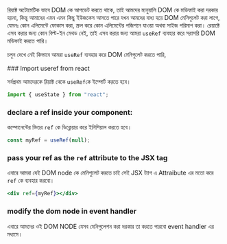 
রিয়াক্ট অটোমেটিক ভাবে DOM কে আপডেট করতে থাকে, তাই আমদের ম্যনুয়ালি DOM কে মডিফাই করা দরকার হয়না, কিন্তু আমাদের এমন এমন কিছু ইউজকেস আসতে পারে যখন আমদের বাধ্য হয়ে DOM মেনিপুলেট করা লাগে, যেমনঃ কোন এলিমেন্টে ফোকাস করা, স্ক্রল করে কোন এলিমেন্টের পজিশনে যাওয়া অথবা সাইজ পরিমাপ করা। রেয়াক্টে এসব করার জন্য কোন বিল্ট-ইন মেথড নেই, তাই এসব করার জন্য আমরা `useRef` ব্যবহার করে সরাসরি DOM মডিফাই করতে পারি।

চলুন দেখে নেই কিভাবে আমরা `useRef` ব্যবহার করে DOM মেনিপুলেট করতে পারি,

<Steps>
### Import useref from react

সর্বপ্রথম আমদেরকে রিয়াক্ট থেকে `useRef`কে ইম্পোর্ট করতে হবে।

```jsx
import { useState } from "react";
```

### declare a ref inside your component:

কম্পোনেন্টের ভিতর `ref` কে ডিক্লেয়ার করে ইনিশিয়াল করতে হবে।

```jsx
const myRef = useRef(null);
```

### pass your ref as the `ref` attribute to the JSX tag

এবারে আমরা যেই DOM node কে মেনিপুলেট করতে চাই সেই JSX ট্যাগ এ Attraibute এর মতো করে `ref` কে ব্যবহার করবো।

```jsx
<div ref={myRef}></div>
```

### modify the dom node in event handler

এবারে আমদের ওই DOM NODE যেসব মেনিপুলেশন করা দরকার তা করতে পারবো event handler এর মধ্যমে।

</Steps>


